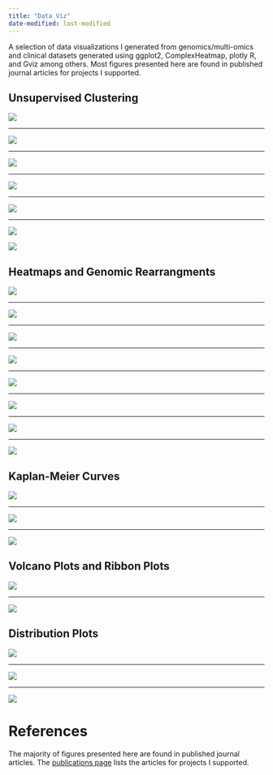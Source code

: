 ```yaml
---
title: "Data Viz"
date-modified: last-modified
---
```


A selection of data visualizations I generated from genomics/multi-omics and clinical datasets generated using ggplot2, ComplexHeatmap, plotly R, and Gviz among others. Most figures presented here are found in published journal articles for projects I supported. 

::: panel-tabset
## Unsupervised Clustering

![](https://haematologica.org/article/download/haematol.2022.281653/75868/81609)

<hr class="hr-dark"></hr>

![](https://dm5migu4zj3pb.cloudfront.net/manuscripts/157000/157101/large/JCI157101.f3.jpg)

<hr class="hr-dark"></hr>

![](https://ash.silverchair-cdn.com/ash/content_public/journal/bloodadvances/5/23/10.1182_bloodadvances.2021004965/2/advancesadv2021004965f2.png?Expires=1730261659&Signature=HIeEpu8Z-RKLUDneKFM~ng-HBauh3plaGCE7A64RYO~ESwuPsFi3fWYl0gnpCrNuzukiC8CttpC0HcWv~R0TzkbkoHLSK0K73FKLirwKSu211OvBcEQ7T6uwYLg42~~QPUz3hDnszIjrKO63pOXOhHIDFoVpYLLVdhf3-WxG3QN5MLZpvjbjc~dDwNrSXihmef8gcpqvKeuNtt2yrc42lr~xLpV3mhHmb59O0CX2kJz3roMOtiLUltLLljJvngMOFbc~mleOC76HbxNXPN-ddp9kf2Tj3XsG1ed61rGTPvUwl1L6n9l74eg~YhHHkDrPvxqiBAy~u1sXkp3nCbE5IQ__&Key-Pair-Id=APKAIE5G5CRDK6RD3PGA)

<hr class="hr-dark"></hr>

![](https://ash.silverchair-cdn.com/ash/content_public/journal/blood/138/13/10.1182_blood.2020009652/9/bloodbld2020009652f4.png?Expires=1730261274&Signature=NlncVp44SrVaOEV01DNCH1GAyLbzpejrMN1J3TMtxcd4Lqaxt2lhaMlvWcXXqWSLenkQOeULtdBjstYTxTtIxotXH9We1fsVJugY-C0Qqcy6UTXmxiijWraRWm8eJ9UXpVcqWpSK9Tb0YSgMe5nFYwD5wg3NKaPV8fAJNaUveA8B79Gyih42mNJBbxf6XSRfFPUoAz641zKmMxJTx2UIS1lWLLKO7lQ4~ZcLXn18z8xbYdpeIVTrrVKPXsya2kIIVrZXOZ~-cwFV1lmJDJ20EIq7uGeT4YY1pxFPGsb6XlgKvgnWYqbKlEidVYP1D8E52~ZQy2nsU~4B66kBKVoKGg__&Key-Pair-Id=APKAIE5G5CRDK6RD3PGA)

<hr class="hr-dark"></hr>

![](https://haematologica.org/article/download/9743/70851/74383)

<hr class="hr-dark"></hr>

![](https://www.biorxiv.org/content/biorxiv/early/2019/05/10/632166/F1.large.jpg?width=800&height=600&carousel=1)

![](https://ash.silverchair-cdn.com/ash/content_public/journal/blood/132/15/10.1182_blood-2018-05-849059/4/m_blood849059f2.png?Expires=1730211482&Signature=uNHdgEhz-qiPP4TXrnvB~7LZNLzZOuUabjKwRH1Gtfa2PhpCWneuLzebfgsBVgxMEthcozHPww5PYF8GdwIF3thYmAr471IK82ghDR7Hhlnvl5FUpjkD5dXJGzHl5~RpzPOB5f5JFZPimmTcaepMz70JnM7gi3RX408JEYZh9x2dzIvuaS5mzC5l-1hkELaDIgLj4PufkF-ts9Ze5I5s0GDA7FIyGEOVE2Gl7AWCCjHmrSGMU3qgxQCh6ZZrrPxdadlohekf8XE0Mn4JDrr3QY54KUzZwBINrgp0Az1XUyCy14K5tYAtA38bkc4d5ZTHB10Hn0oCk3asUG5Pi1r2Nw__&Key-Pair-Id=APKAIE5G5CRDK6RD3PGA)

## Heatmaps and Genomic Rearrangments

![](https://ash.silverchair-cdn.com/ash/content_public/journal/blood/138/supplement%201/10.1182_blood-2021-148894/1/2356fig01.png?Expires=1730260594&Signature=woDFER9HmrEYktsytu6EJmFpUhkHNzJwB-5BkTTh8-GZ3ai91Jf~AFTWJYivr8hvrZx7dA~DrZDMN7lguBjtY7B-YU6OFxQXt8gdnjFywU26U~Xx2E7pKIdT8ShdfLQUOf2ruDIk~lGMVYto4N2NtNtxsWAjyv1tI5slDREcL7KqSI4AZ-oiAtrvb93cn3tynWFvxZqsu4si-P0xrTA~-XpqUhsgLZiOyhsGP9ux4assv-52v5ahErsjpboAkf3jV7ZSTdDDMPE~OzquAsisfz7LyH~1qsFiSvK~wXjkFwAhrwCnuBuMkBvEEnzvq5ox65~dpBE7UBP8gTiPs1ehxQ__&Key-Pair-Id=APKAIE5G5CRDK6RD3PGA)

<hr class="hr-dark"></hr>

![](https://haematologica.org/article/download/haematol.2022.281653/75868/81611)

<hr class="hr-dark"></hr>

![](https://www.ncbi.nlm.nih.gov/pmc/articles/PMC10038909/bin/nihms-1870608-f0002.jpg)

<hr class="hr-dark"></hr>

![](https://www.biorxiv.org/content/biorxiv/early/2023/01/05/2023.01.05.522945/F3.large.jpg?width=800&height=600&carousel=1)

<hr class="hr-dark"></hr>

![](https://aacr.silverchair-cdn.com/aacr/content_public/journal/clincancerres/26/3/10.1158_1078-0432.ccr-19-1800/2/726fig4.jpeg?Expires=1730262203&Signature=VByPCnZicAOBadSKo-vJAQe-uk5~prlkPmww~fEQLa0zULhNrvwo1AHHnsPATj-UYPNLoV4ZR~Dx-JQVu7jOgkd5gr5dS4NUsN1abycR22tp4j8s76UUue95FkpmJbygEcLLHFWp6FnSTvg4CQmq-77hU7st3jIIrHAJze0Oio0x4t7K2iq8fRKnm6L2yl~o-YRsJrYBvLj5mnSUmp9c9BGf7kWTm0PX4ASTuKBIx1jpEh2DZf5ccOXgqiuUNtZxFYGow0mYcT4V5JQZEz98NnWAiRPXEgoVVeMhe6mcG1cxObBVUS6Q52dMJAvNhdrvDzOAruTYIgzbxX-bQT3EBQ__&Key-Pair-Id=APKAIE5G5CRDK6RD3PGA)

<hr class="hr-dark"></hr>

![](https://haematologica.org/article/download/haematol.2022.281653/75868/81610)

<hr class="hr-dark"></hr>

![](https://ash.silverchair-cdn.com/ash/content_public/journal/blood/138/13/10.1182_blood.2020009652/9/bloodbld2020009652f2.png?Expires=1730261226&Signature=esv~Y1me-93JB2DFkndlRinisQgMS6OaiGIIWA5ty~2Ibp4QMuaxCnl2IRb9HJOj-q3E3dqUgnJkUb1PxiZySIrKxr184VTHjcUYZdbXwesvS-KSOPNfuU38x4CXPAxcD0HArt~~ITXf07QcTemzbBxJ0I6JiRf7TcdV0Ir4iuLIvF1ycCPb~4d1FuJAPVkZ1djo60Qur4E4c1U-7FVa8Pj2nHHR-a-Mr-2FD-JbWHutK88AKLJFmf8OZm90CZ40LiVaGyM~ii4OkBp9u8T5kQ2NLGjra3A-TzwIYssVExSEZ1yGt7rDjxO0t1hgk1PhQLCmCpploJX6XXWWCKlpSg__&Key-Pair-Id=APKAIE5G5CRDK6RD3PGA)

<hr class="hr-dark"></hr>

![](https://aacr.silverchair-cdn.com/aacr/content_public/journal/clincancerres/26/3/10.1158_1078-0432.ccr-19-1800/2/726fig1.jpeg?Expires=1730262240&Signature=jMDKl8pR-UJ2bSsrju-ydYiEHPksf9D3jnHrp6faGx7FXXV9APYD3ZrU0iBFsVWlpb6-fBIF-Cxk26ADVeRAYNTXlLNnSnzjxIG9la~62S~TTTSikIh5wWM17VYo3V0kJ-pl7zuX4KufwY8sggSlC0n05CrliQFj5nBGCDTymenrxslmY2U0itoui66Rv10R7KSLL6-RsRFBNIY0D48aDcev14NXn-FUoo0ZmkeBRXzkY77326V-xUwQreTKo7PSNhX~eexe1Y9YywxqZnUE2W34fhiTo0Zc3ThArvNh2DzPSs8mJank2GZmRC5o3rxvUBr69~s~PD1Jfsmao18r-g__&Key-Pair-Id=APKAIE5G5CRDK6RD3PGA)

## Kaplan-Meier Curves

![](https://media.springernature.com/full/springer-static/image/art%3A10.1038%2Fs41467-022-33244-6/MediaObjects/41467_2022_33244_Fig1_HTML.png?as=webp)

<hr class="hr-dark"></hr>

![](https://media.springernature.com/full/springer-static/image/art%3A10.1038%2Fs41467-022-33244-6/MediaObjects/41467_2022_33244_Fig2_HTML.png?as=webp)

<hr class="hr-dark"></hr>

![](https://ascopubs.org/cms/10.1200/JCO.22.01114/asset/8e1346f4-0978-45c1-8807-96ba2256416f/assets/images/large/jco.22.01114f1.jpg)

## Volcano Plots and Ribbon Plots

![](https://www.biorxiv.org/content/biorxiv/early/2023/01/05/2023.01.05.522945/F2.large.jpg?width=800&height=600&carousel=1)

<hr class="hr-dark"></hr>

![](https://aacr.silverchair-cdn.com/aacr/content_public/journal/clincancerres/26/3/10.1158_1078-0432.ccr-19-1800/2/726fig6.jpeg?Expires=1730262492&Signature=HB3i9MwTmFbb~huZXzBy8HuNR3lVkrZUZr2hAR1Bmv1nYmDTNqAFy74F77xOdci5boqPYWH3~oQTFYMK870Jd1Yp0Fzvd1ZrEnhX~bX5Wz4VhQjDbvCsfy8NJcQAJ27WxSpZqOl7SGM6pcBXSw7N138REge~~S8fWqwFMRUik20a1x7pxNH31mXXYwFH7tZm0UA3leKxRu4NwmaxBoqtKs6h0N1eMYdFffrUNLYtMoCrDVMWSTAV7U3ojKzZzDf5FX-BEhRVoLPzidd-8M7AHNhogPRhLsGtEMmVFaPH~stvd9bAeIHe0Iwcojs1Vi61EVf1wpCwmmzSf8MkWXkFHA__&Key-Pair-Id=APKAIE5G5CRDK6RD3PGA)

## Distribution Plots

![](https://aacr.silverchair-cdn.com/aacr/content_public/journal/clincancerres/26/3/10.1158_1078-0432.ccr-19-1800/2/726fig2.jpeg?Expires=1730262542&Signature=O4XGzni~T58t4eDrHE9kC4NQYDS5dxUbNY5KTlRSVGu9UgY9VSNbG25TELSDOdYjtV0KEWvT0E0Bi1ttE7Vx1~tSXGg30uw3mut2KcDkZfmJTF8xadAJAB64bUqYiBpya5XNm9QKnSx2bOv5YBDd5M6CklMJaJZhk7UgK0duWhy9nPSUeJePeJ~ozNht1wjyBHx~u9bp07sEO2Vx-lDj7ztVjFmlpqO3WOpFmuUBYCe73n0Ztv7ORS6wMb9lNEtg0CelDwNmJDh35dS10m0XzwXQhmlzib6Op9Rcuebl5hvmb9qbqLH68-JrgYoOuMaveVUJPBlots9WWZK~c5ydyQ__&Key-Pair-Id=APKAIE5G5CRDK6RD3PGA)

<hr class="hr-dark"></hr>

![](https://ascopubs.org/cms/10.1200/JCO.22.01114/asset/899c156f-56da-4afd-be60-7029a60cd916/assets/images/large/jco.22.01114f2.jpg)

<hr class="hr-dark"></hr>

![](https://ascopubs.org/cms/10.1200/JCO.22.01114/asset/2c99b21b-0b78-46c4-ad96-32781bf0299d/assets/images/large/jco.22.01114f3.jpg)
:::

# References

The majority of figures presented here are found in published journal articles. The [publications page](../projects/data_visualization.html) lists the articles for projects I supported.  

